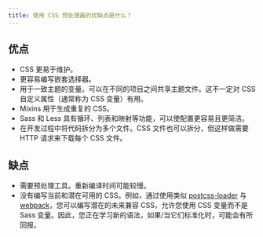 ```yaml
---
title: 使用 CSS 预处理器的优缺点是什么？
---
```


## 优点

* CSS 更易于维护。
* 更容易编写嵌套选择器。
* 用于一致主题的变量。可以在不同的项目之间共享主题文件。这不一定对 CSS 自定义属性（通常称为 CSS 变量）有用。
* Mixins 用于生成重复的 CSS。
* Sass 和 Less 具有循环、列表和映射等功能，可以使配置更容易且更简洁。
* 在开发过程中将代码拆分为多个文件。CSS 文件也可以拆分，但这样做需要 HTTP 请求来下载每个 CSS 文件。

## 缺点

* 需要预处理工具。重新编译时间可能较慢。
* 没有编写当前和潜在可用的 CSS。例如，通过使用类似 [postcss-loader](https://github.com/webpack-contrib/postcss-loader) 与 [webpack](https://webpack.js.org/)，您可以编写潜在的未来兼容 CSS，允许您使用 CSS 变量而不是 Sass 变量。因此，您正在学习新的语法，如果/当它们标准化时，可能会有所回报。
